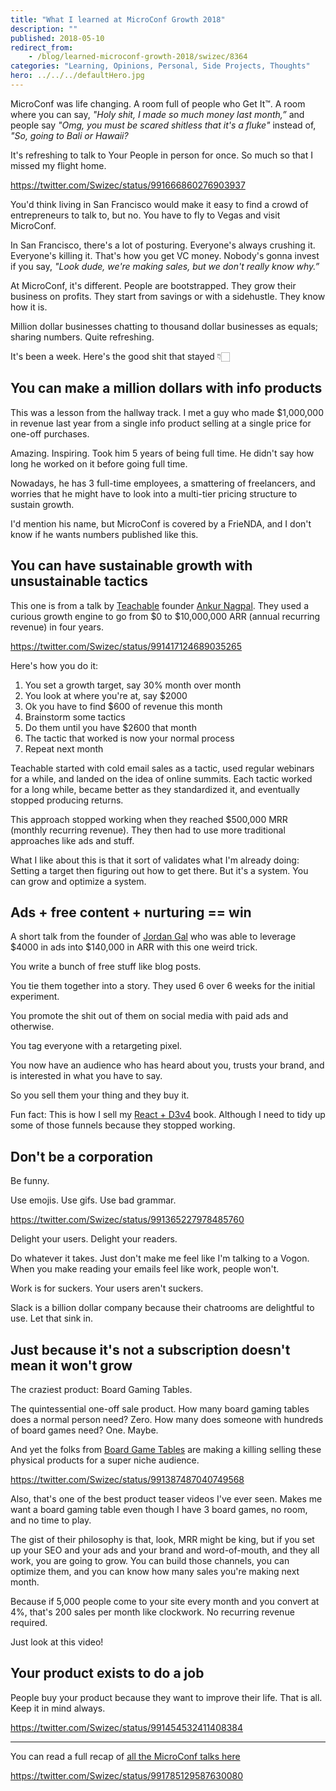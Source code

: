 ```yaml
---
title: "What I learned at MicroConf Growth 2018"
description: ""
published: 2018-05-10
redirect_from:
    - /blog/learned-microconf-growth-2018/swizec/8364
categories: "Learning, Opinions, Personal, Side Projects, Thoughts"
hero: ../../../defaultHero.jpg
---
```


MicroConf was life changing. A room full of people who Get It™. A room where you can say, _"Holy shit, I made so much money last month,”_ and people say _"Omg, you must be scared shitless that it's a fluke"_ instead of, _"So, going to Bali or Hawaii?_

It's refreshing to talk to Your People in person for once. So much so that I missed my flight home.

https://twitter.com/Swizec/status/991666860276903937

You'd think living in San Francisco would make it easy to find a crowd of entrepreneurs to talk to, but no. You have to fly to Vegas and visit MicroConf.

In San Francisco, there's a lot of posturing. Everyone's always crushing it. Everyone's killing it. That's how you get VC money. Nobody's gonna invest if you say, _"Look dude, we're making sales, but we don't really know why.”_

At MicroConf, it's different. People are bootstrapped. They grow their business on profits. They start from savings or with a sidehustle. They know how it is.

Million dollar businesses chatting to thousand dollar businesses as equals; sharing numbers. Quite refreshing.

It's been a week. Here's the good shit that stayed 👇🏻

## You can make a million dollars with info products

This was a lesson from the hallway track. I met a guy who made $1,000,000 in revenue last year from a single info product selling at a single price for one-off purchases.

Amazing. Inspiring. Took him 5 years of being full time. He didn't say how long he worked on it before going full time.

Nowadays, he has 3 full-time employees, a smattering of freelancers, and worries that he might have to look into a multi-tier pricing structure to sustain growth.

I'd mention his name, but MicroConf is covered by a FrieNDA, and I don't know if he wants numbers published like this.

## You can have sustainable growth with unsustainable tactics

This one is from a talk by [Teachable](https://teachable.com/) founder [Ankur Nagpal](https://twitter.com/ankurnagpal?lang=en). They used a curious growth engine to go from $0 to $10,000,000 ARR (annual recurring revenue) in four years.

https://twitter.com/Swizec/status/991417124689035265

Here's how you do it:

1.  You set a growth target, say 30% month over month
2.  You look at where you're at, say $2000
3.  Ok you have to find $600 of revenue this month
4.  Brainstorm some tactics
5.  Do them until you have $2600 that month
6.  The tactic that worked is now your normal process
7.  Repeat next month

Teachable started with cold email sales as a tactic, used regular webinars for a while, and landed on the idea of online summits. Each tactic worked for a long while, became better as they standardized it, and eventually stopped producing returns.

This approach stopped working when they reached $500,000 MRR (monthly recurring revenue). They then had to use more traditional approaches like ads and stuff.

What I like about this is that it sort of validates what I'm already doing: Setting a target then figuring out how to get there. But it's a system. You can grow and optimize a system.

## Ads + free content + nurturing == win

A short talk from the founder of [Jordan Gal](https://jordangal.lpages.co/jordangal-com/) who was able to leverage $4000 in ads into $140,000 in ARR with this one weird trick.

You write a bunch of free stuff like blog posts.

You tie them together into a story. They used 6 over 6 weeks for the initial experiment.

You promote the shit out of them on social media with paid ads and otherwise.

You tag everyone with a retargeting pixel.

You now have an audience who has heard about you, trusts your brand, and is interested in what you have to say.

So you sell them your thing and they buy it.

Fun fact: This is how I sell my [React + D3v4](https://swizec.com/reactd3js/) book. Although I need to tidy up some of those funnels because they stopped working.

## Don't be a corporation

Be funny.

Use emojis. Use gifs. Use bad grammar.

https://twitter.com/Swizec/status/991365227978485760

Delight your users. Delight your readers.

Do whatever it takes. Just don't make me feel like I'm talking to a Vogon. When you make reading your emails feel like work, people won't.

Work is for suckers. Your users aren't suckers.

Slack is a billion dollar company because their chatrooms are delightful to use. Let that sink in.

## Just because it's not a subscription doesn't mean it won't grow

The craziest product: Board Gaming Tables.

The quintessential one-off sale product. How many board gaming tables does a normal person need? Zero. How many does someone with hundreds of board games need? One. Maybe.

And yet the folks from [Board Game Tables](http://boardgametables.com) are making a killing selling these physical products for a super niche audience.

https://twitter.com/Swizec/status/991387487040749568

Also, that's one of the best product teaser videos I've ever seen. Makes me want a board gaming table even though I have 3 board games, no room, and no time to play.

The gist of their philosophy is that, look, MRR might be king, but if you set up your SEO and your ads and your brand and word-of-mouth, and they all work, you are going to grow. You can build those channels, you can optimize them, and you can know how many sales you're making next month.

Because if 5,000 people come to your site every month and you convert at 4%, that's 200 sales per month like clockwork. No recurring revenue required.

Just look at this video!

## Your product exists to do a job

People buy your product because they want to improve their life. That is all. Keep it in mind always.

https://twitter.com/Swizec/status/991454532411408384

---

You can read a full recap of [all the MicroConf talks here](https://microconf.gen.co/)

https://twitter.com/Swizec/status/991785129587630080
